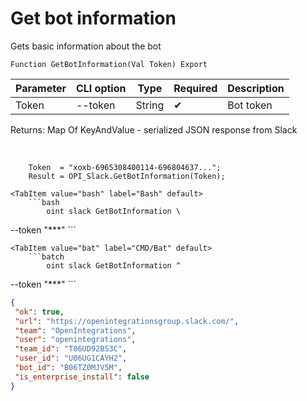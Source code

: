﻿---
sidebar_position: 1
---


# Get bot information
 Gets basic information about the bot



`Function GetBotInformation(Val Token) Export`

  | Parameter | CLI option | Type | Required | Description |
  |-|-|-|-|-|
  | Token | --token | String | &#x2714; | Bot token |

  
  Returns:  Map Of KeyAndValue - serialized JSON response from Slack

<br/>




```bsl title="1C:Enterprise/OneScript code example"
    Token  = "xoxb-6965308400114-696804637...";
    Result = OPI_Slack.GetBotInformation(Token);
```
 

 <Tabs>
  
    <TabItem value="bash" label="Bash" default>
        ```bash
            oint slack GetBotInformation \
 --token "***"
        ```
    </TabItem>
  
    <TabItem value="bat" label="CMD/Bat" default>
        ```batch
            oint slack GetBotInformation ^
 --token "***"
        ```
    </TabItem>
</Tabs>


```json title="Result"
{
 "ok": true,
 "url": "https://openintegrationsgroup.slack.com/",
 "team": "OpenIntegrations",
 "user": "openintegrations",
 "team_id": "T06UD92BS3C",
 "user_id": "U06UG1CAYH2",
 "bot_id": "B06TZ0MJV5M",
 "is_enterprise_install": false
}
```
